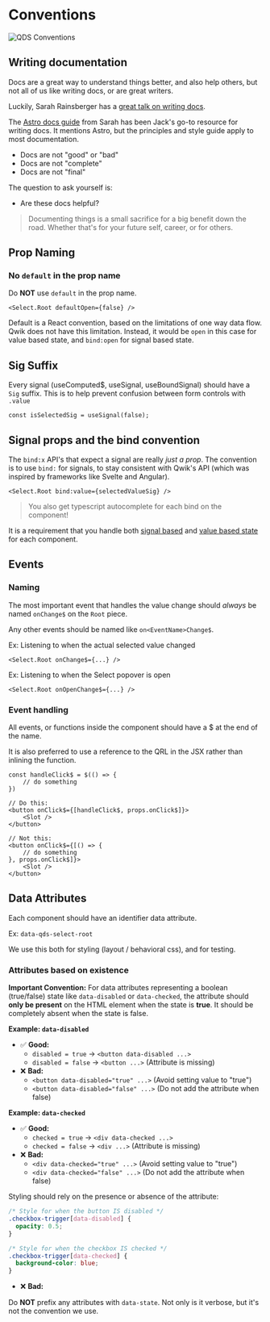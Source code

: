 
# Conventions

<Image loading="eager" src={convention} alt="QDS Conventions" />

## Writing documentation

Docs are a great way to understand things better, and also help others, but not all of us like writing docs, or are great writers.

Luckily, Sarah Rainsberger has a [great talk on writing docs](https://www.youtube.com/watch?v=jcpkVJr-rUw).

The [Astro docs guide](https://contribute.docs.astro.build/) from Sarah has been Jack's go-to resource for writing docs. It mentions Astro, but the principles and style guide apply to most documentation.

- Docs are not "good" or "bad"
- Docs are not "complete"
- Docs are not "final"

The question to ask yourself is:
- Are these docs helpful?

> Documenting things is a small sacrifice for a big benefit down the road. Whether that's for your future self, career, or for others.

## Prop Naming

### No `default` in the prop name

Do **NOT** use `default` in the prop name.

```tsx
<Select.Root defaultOpen={false} />
```

Default is a React convention, based on the limitations of one way data flow. Qwik does not have this limitation. Instead, it would be `open` in this case for value based state, and `bind:open` for signal based state.


## Sig Suffix

Every signal (useComputed$, useSignal, useBoundSignal) should have a `Sig` suffix. This is to help prevent confusion between form controls with `.value`

```tsx
const isSelectedSig = useSignal(false);
```

## Signal props and the bind convention

The `bind:x` API's that expect a signal are really  *just a prop*. The convention is to use `bind:` for signals, to stay consistent with Qwik's API (which was inspired by frameworks like Svelte and Angular).

```tsx
<Select.Root bind:value={selectedValueSig} />
```

> You also get typescript autocomplete for each bind on the component!

It is a requirement that you handle both [signal based](http://localhost:5173/contributing/state/#signal-based-reactive-state) and [value based state](http://localhost:5173/contributing/state/#value-based) for each component.



## Events

### Naming

The most important event that handles the  value change should *always* be named `onChange$` on the `Root` piece.

Any other events should be named like `on<EventName>Change$`.

Ex: Listening to when the actual selected value changed

```tsx
<Select.Root onChange$={...} />
```

Ex: Listening to when the Select popover is open

```tsx
<Select.Root onOpenChange$={...} />
```

### Event handling

All events, or functions inside the component should have a $ at the end of the name.

It is also preferred to use a reference to the QRL in the JSX rather than inlining the function.

```tsx
const handleClick$ = $(() => {
    // do something
})

// Do this:
<button onClick$={[handleClick$, props.onClick$]}>
    <Slot />
</button>
```

```tsx
// Not this:
<button onClick$={[() => {
    // do something
}, props.onClick$]}>
    <Slot />
</button>
```

## Data Attributes

Each component should have an identifier data attribute.

Ex: `data-qds-select-root`

We use this both for styling (layout / behavioral css), and for testing.

### Attributes based on existence

**Important Convention:** For data attributes representing a boolean (true/false) state like `data-disabled` or `data-checked`, the attribute should **only be present** on the HTML element when the state is **true**. It should be completely absent when the state is false.

**Example: `data-disabled`**

*   ✅ **Good:**
    *   `disabled = true`  -> `<button data-disabled ...>`
    *   `disabled = false` -> `<button ...>` (Attribute is missing)
*   ❌ **Bad:**
    *   `<button data-disabled="true" ...>` (Avoid setting value to "true")
    *   `<button data-disabled="false" ...>` (Do not add the attribute when false)

**Example: `data-checked`**

*   ✅ **Good:**
    *   `checked = true`  -> `<div data-checked ...>`
    *   `checked = false` -> `<div ...>` (Attribute is missing)
*   ❌ **Bad:**
    *   `<div data-checked="true" ...>` (Avoid setting value to "true")
    *   `<div data-checked="false" ...>` (Do not add the attribute when false)

Styling should rely on the presence or absence of the attribute:

```css
/* Style for when the button IS disabled */
.checkbox-trigger[data-disabled] {
  opacity: 0.5;
}

/* Style for when the checkbox IS checked */
.checkbox-trigger[data-checked] {
  background-color: blue;
}
```

*   ❌ **Bad:**

Do **NOT** prefix any attributes with `data-state`. Not only is it verbose, but it's not the convention we use.








